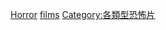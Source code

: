 {{Cat main|心理學恐懼}}

[[Category:心理電影|Horror]]
[[Category:心理恐怖|films]]
[[Category:各類型恐怖片|Category:各類型恐怖片]]